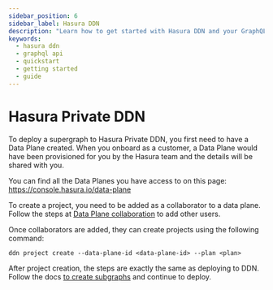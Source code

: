 ```yaml
---
sidebar_position: 6
sidebar_label: Hasura DDN
description: "Learn how to get started with Hasura DDN and your GraphQL API."
keywords:
  - hasura ddn
  - graphql api
  - quickstart
  - getting started
  - guide
---
```


# Hasura Private DDN

To deploy a supergraph to Hasura Private DDN, you first need to have a Data Plane created. When you onboard as a
customer, a Data Plane would have been provisioned for you by the Hasura team and the details will be shared with you.

You can find all the Data Planes you have access to on this page: https://console.hasura.io/data-plane

To create a project, you need to be added as a collaborator to a data plane. Follow the steps at
[Data Plane collaboration](/deployment/hasura-ddn/private-ddn/data-plane-collaboration.mdx) to add other users.

Once collaborators are added, they can create projects using the following command:

```
ddn project create --data-plane-id <data-plane-id> --plan <plan>
```

After project creation, the steps are exactly the same as deploying to DDN. Follow the docs
[to create subgraphs](/deployment/hasura-ddn/deploying-your-project/tutorial/02-create-a-subgraph.mdx) and continue to
deploy.

